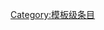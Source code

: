 {{catmore1|[[Wikiproject:职业摔角|Wikiproject:职业摔角]]}}
{{Articles by Quality|topic=职业摔角|class=Template|format=TOC}}
{{CategoryTOC}}
{{emptycat}}

[[Category:模板级条目|Category:模板级条目]]